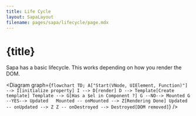 ```yaml
---
title: Life Cycle
layout: SapaLayout
filename: pages/sapa/lifecycle/page.mdx
---
```




# {title}

Sapa has a basic lifecycle. This works depending on how you render the DOM.

<Diagram graph={`
flowchart TD;
  A["Start(VNode, UIElement, Function)"] --> I[initialize property]
  I --> D[render]
  D --> Template[Create template]
  Template --> G[Has a $el in Component ?]
  G --NO--> Mounted
  G --YES--> Updated  
  Mounted -- onMounted --> Z[Rendering Done]
  Updated -- onUpdated --> Z
  Z -- onDestroyed --> Destroyed[DOM removed]
`} />